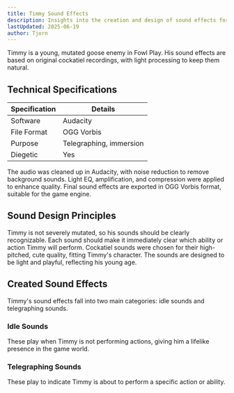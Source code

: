 ```yaml
---
title: Timmy Sound Effects
description: Insights into the creation and design of sound effects for Timmy in Fowl Play
lastUpdated: 2025-06-19
author: Tjorn
---
```



Timmy is a young, mutated goose enemy in Fowl Play. His sound effects are based on original cockatiel recordings, with light processing to keep them natural.

## Technical Specifications

| Specification | Details                 |
| ------------- | ----------------------- |
| Software      | Audacity                |
| File Format   | OGG Vorbis              |
| Purpose       | Telegraphing, immersion |
| Diegetic      | Yes                     |

The audio was cleaned up in Audacity, with noise reduction to remove background sounds. Light EQ, amplification, and compression were applied to enhance quality. Final sound effects are exported in OGG Vorbis format, suitable for the game engine.

## Sound Design Principles

Timmy is not severely mutated, so his sounds should be clearly recognizable. Each sound should make it immediately clear which ability or action Timmy will perform. Cockatiel sounds were chosen for their high-pitched, cute quality, fitting Timmy's character. The sounds are designed to be light and playful, reflecting his young age.

## Created Sound Effects

Timmy's sound effects fall into two main categories: idle sounds and telegraphing sounds.

### Idle Sounds

These play when Timmy is not performing actions, giving him a lifelike presence in the game world.

<AudioPlayer
  src="/sfx/enemies/timmy/random/flute.ogg"
  title="Timmy Idle Sound 1"
  description="Short sound of a cockatiel chirping a melody."
/>
<AudioPlayer
  src="/sfx/enemies/timmy/random/flute1.ogg"
  title="Timmy Idle Sound 2"
  description="Short sound of a cockatiel chirping a melody."
/>
<AudioPlayer
  src="/sfx/enemies/timmy/random/flute2.ogg"
  title="Timmy Idle Sound 3"
  description="Short sound of a cockatiel chirping a melody."
/>

### Telegraphing Sounds

These play to indicate Timmy is about to perform a specific action or ability.

<AudioPlayer
  src="/sfx/enemies/timmy/kamikaze.ogg"
  title="Timmy Kamikaze Sound"
  description="Cockatiel chirping a melody. Used when Timmy chases the player and spams his crescent slash ability."
/>

<AudioPlayer
  src="/sfx/enemies/timmy/minigun.ogg"
  title="Timmy Minigun Sound"
  description="Cockatiel chirping a melody, mixing normal and reversed versions. Loops while Timmy shoots his minigun at the player."
/>

<AudioPlayer
  src="/sfx/enemies/timmy/retreat.ogg"
  title="Timmy Retreat Sound"
  description="Cockatiel chirping a melody. Used when Timmy flies away from the player."
/>
